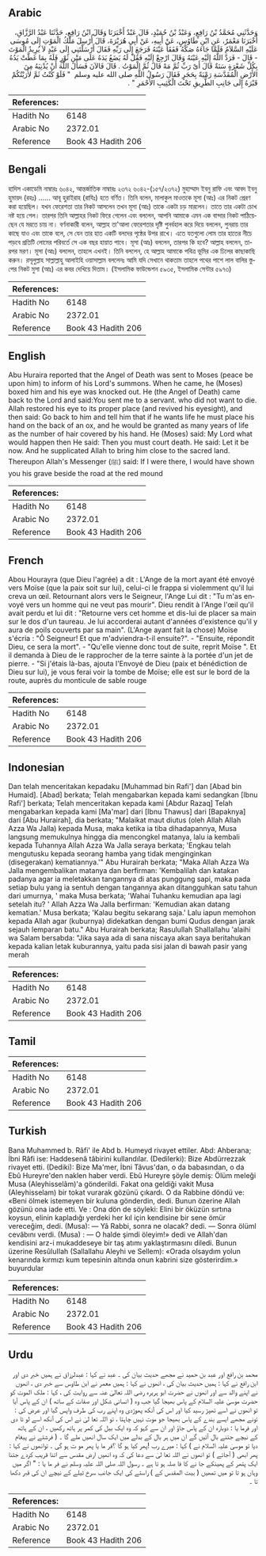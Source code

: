 ## Arabic


<div dir="rtl" lang="ar" style={{fontSize:'larger',backgroundColor:'#f8f9fa',padding:20}}>
وَحَدَّثَنِي مُحَمَّدُ بْنُ رَافِعٍ، وَعَبْدُ بْنُ حُمَيْدٍ، قَالَ عَبْدٌ أَخْبَرَنَا وَقَالَ ابْنُ رَافِعٍ، حَدَّثَنَا عَبْدُ الرَّزَّاقِ، أَخْبَرَنَا مَعْمَرٌ، عَنِ ابْنِ طَاوُسٍ، عَنْ أَبِيهِ، عَنْ أَبِي هُرَيْرَةَ، قَالَ أُرْسِلَ مَلَكُ الْمَوْتِ إِلَى مُوسَى عَلَيْهِ السَّلاَمُ فَلَمَّا جَاءَهُ صَكَّهُ فَفَقَأَ عَيْنَهُ فَرَجَعَ إِلَى رَبِّهِ فَقَالَ أَرْسَلْتَنِي إِلَى عَبْدٍ لاَ يُرِيدُ الْمَوْتَ - قَالَ - فَرَدَّ اللَّهُ إِلَيْهِ عَيْنَهُ وَقَالَ ارْجِعْ إِلَيْهِ فَقُلْ لَهُ يَضَعُ يَدَهُ عَلَى مَتْنِ ثَوْرٍ فَلَهُ بِمَا غَطَّتْ يَدُهُ بِكُلِّ شَعْرَةٍ سَنَةٌ قَالَ أَىْ رَبِّ ثُمَّ مَهْ قَالَ ثُمَّ الْمَوْتُ ‏.‏ قَالَ فَالآنَ فَسَأَلَ اللَّهَ أَنْ يُدْنِيَهُ مِنَ الأَرْضِ الْمُقَدَّسَةِ رَمْيَةً بِحَجَرٍ فَقَالَ رَسُولُ اللَّهِ صلى الله عليه وسلم ‏ "‏ فَلَوْ كُنْتُ ثَمَّ لأَرَيْتُكُمْ قَبْرَهُ إِلَى جَانِبِ الطَّرِيقِ تَحْتَ الْكَثِيبِ الأَحْمَرِ ‏"‏ ‏.‏
</div>
<div style={{backgroundColor:'#f8f9fa',padding:20, marginBottom: 10}}><table> <thead> <tr> <th>References:</th> <th></th> </tr> </thead> <tbody><tr><td>Hadith No</td><td>6148</td></tr><tr><td>Arabic No</td><td>2372.01</td></tr><tr><td>Reference</td><td>Book 43 Hadith 206</td></tr></tbody></table></div>

## Bengali


<div dir="ltr" lang="bn" style={{fontSize:'larger',backgroundColor:'#f8f9fa',padding:20}}>
হাদিস একাডেমি নাম্বারঃ ৬০৪২, আন্তর্জাতিক নাম্বারঃ ২৩৭২ ৬০৪২-(১৫৭/২৩৭২) মুহাম্মাদ ইবনু রাফি এবং আবদ ইবনু হুমায়দ (রহঃ) ...... আবূ হুরাইরাহ (রাযিঃ) হতে বর্ণিত। তিনি বলেন, মালাকুল মাওতকে মূসা (আঃ) এর নিকট প্রেরণ করা হয়েছিল। যখন ফেরেশতা তার নিকট আসলেন তখন মূসা (আঃ) তাকে একটা চড় মারলেন। তাতে তার একটা চোখ নষ্ট হয়ে গেল। তারপর তিনি আল্লাহর নিকট ফিরে গেলেন এবং বললেন, আপনি আমাকে এমন এক বান্দার নিকট পাঠিয়েছেন যে মরতে চায় না। বর্ণনাকারী বলেন, আল্লাহ তা'আলা ফেরেশতার দৃষ্টি পুনর্বহাল করে দিয়ে বললেন, পুনরায় তার কাছে যাও এবং তাকে বলে, সে যেন তার হাত একটি বলদের পৃষ্ঠের উপর রাখে। এতে যতগুলো লোম তার হাতের নীচে পড়বে প্রতিটি লোমের পরিবর্তে সে এক বছর হায়াত পাবে। মূসা (আঃ) বললেন, তারপর কি হবে? আল্লাহ বললেন, তারপর মরণ। মূসা (আঃ) বললেন, তাহলে এখনই। তিনি বললেন, হে আল্লাহ আমাকে পবিত্র ভূমির এক ঢিলের কাছাকাছি করুন। রসূলুল্লাহ সাল্লাল্লাহু আলাইহি ওয়াসাল্লাম বললেনঃ আমি যদি সেখানে থাকতাম তাহলে পথের পাশে লাল বালির স্তুপের নিকট মুসা (আঃ) এর কবর দেখিয়ে দিতাম। (ইসলামিক ফাউন্ডেশন ৫৯৩৫, ইসলামিক সেন্টার ৫৯৭৩)
</div>
<div style={{backgroundColor:'#f8f9fa',padding:20, marginBottom: 10}}><table> <thead> <tr> <th>References:</th> <th></th> </tr> </thead> <tbody><tr><td>Hadith No</td><td>6148</td></tr><tr><td>Arabic No</td><td>2372.01</td></tr><tr><td>Reference</td><td>Book 43 Hadith 206</td></tr></tbody></table></div>

## English


<div dir="ltr" lang="en" style={{fontSize:'larger',backgroundColor:'#f8f9fa',padding:20}}>
Abu Huraira reported that the Angel of Death was sent to Moses (peace be upon him) to inform of his Lord's summons. When he came, he (Moses) boxed him and his eye was knocked out. He (the Angel of Death) came back to the Lord and said:You sent me to a servant. who did not want to die. Allah restored his eye to its proper place (and revived his eyesight), and then said: Go back to him and tell him that if he wants life he must place his hand on the back of an ox, and he would be granted as many years of life as the number of hair covered by his hand. He (Moses) said: My Lord what would happen then He said: Then you must court death. He said: Let it be now. And he supplicated Allah to bring him close to the sacred land. Thereupon Allah's Messenger (ﷺ) said: If I were there, I would have shown you his grave beside the road at the red mound
</div>
<div style={{backgroundColor:'#f8f9fa',padding:20, marginBottom: 10}}><table> <thead> <tr> <th>References:</th> <th></th> </tr> </thead> <tbody><tr><td>Hadith No</td><td>6148</td></tr><tr><td>Arabic No</td><td>2372.01</td></tr><tr><td>Reference</td><td>Book 43 Hadith 206</td></tr></tbody></table></div>

## French


<div dir="ltr" lang="fr" style={{fontSize:'larger',backgroundColor:'#f8f9fa',padding:20}}>
Abou Hourayra (que Dieu l'agrée) a dit : L'Ange de la mort ayant été envoyé vers Moïse (que la paix soit sur lui), celui-ci le frappa si violemment qu'il lui creva un œil. Retournant alors vers le Seigneur, l'Ange Lui dit : "Tu m'as envoyé vers un homme qui ne veut pas mourir". Dieu rendit à l'Ange l'œil qu'il avait perdu et lui dit : "Retourne vers cet homme et dis-lui de placer sa main sur le dos d'un taureau. Je lui accorderai autant d'années d'existence qu'il y aura de poils couverts par sa main". (L'Ange ayant fait la chose) Moïse s'écria : "Ô Seigneur! Et que m'adviendra-t-il ensuite?". - "Ensuite, répondit Dieu, ce sera la mort". - "Qu'elle vienne donc tout de suite, reprit Moïse ". Et il demanda à Dieu de le rapprocher de la terre sainte à la portée d'un jet de pierre. - "Si j'étais là-bas, ajouta l'Envoyé de Dieu (paix et bénédiction de Dieu sur lui), je vous ferai voir la tombe de Moïse; elle est sur le bord de la route, auprès du monticule de sable rouge
</div>
<div style={{backgroundColor:'#f8f9fa',padding:20, marginBottom: 10}}><table> <thead> <tr> <th>References:</th> <th></th> </tr> </thead> <tbody><tr><td>Hadith No</td><td>6148</td></tr><tr><td>Arabic No</td><td>2372.01</td></tr><tr><td>Reference</td><td>Book 43 Hadith 206</td></tr></tbody></table></div>

## Indonesian


<div dir="ltr" lang="id" style={{fontSize:'larger',backgroundColor:'#f8f9fa',padding:20}}>
Dan telah menceritakan kepadaku [Muhammad bin Rafi'] dan [Abad bin Humaid]. [Abad] berkata; Telah mengabarkan kepada kami sedangkan [Ibnu Rafi'] berkata; Telah menceritakan kepada kami [Abdur Razaq] Telah mengabarkan kepada kami [Ma'mar] dari [Ibnu Thawus] dari [Bapaknya] dari [Abu Hurairah], dia berkata; "Malaikat maut diutus (oleh Allah Allah Azza Wa Jalla) kepada Musa, maka ketika ia tiba dihadapannya, Musa langsung memukulnya hingga dia mencongkel matanya, lalu ia kembali kepada Tuhannya Allah Azza Wa Jalla seraya berkata; 'Engkau telah mengutusku kepada seorang hamba yang tidak menginginkan (disegerakan) kematiannya.'" Abu Hurairah berkata; "Maka Allah Azza Wa Jalla mengembalikan matanya dan berfirman: 'Kembalilah dan katakan padanya agar ia meletakkan tangannya di atas punggung sapi, maka pada setiap bulu yang ia sentuh dengan tangannya akan ditangguhkan satu tahun dari umurnya, ' maka Musa berkata; 'Wahai Tuhanku kemudian apa lagi setelah itu? ' Allah Azza Wa Jalla berfirman: 'Kemudian akan datang kematian.' Musa berkata; 'Kalau begitu sekarang saja.' Lalu iapun memohon kepada Allah agar (kuburnya) didekatkan dengan bumi Qudus dengan jarak sejauh lemparan batu." Abu Hurairah berkata; Rasulullah Shallallahu 'alaihi wa Salam bersabda: "Jika saya ada di sana niscaya akan saya beritahukan kepada kalian letak kuburannya, yaitu pada sisi jalan di bawah pasir yang merah
</div>
<div style={{backgroundColor:'#f8f9fa',padding:20, marginBottom: 10}}><table> <thead> <tr> <th>References:</th> <th></th> </tr> </thead> <tbody><tr><td>Hadith No</td><td>6148</td></tr><tr><td>Arabic No</td><td>2372.01</td></tr><tr><td>Reference</td><td>Book 43 Hadith 206</td></tr></tbody></table></div>

## Tamil


<div dir="ltr" lang="ta" style={{fontSize:'larger',backgroundColor:'#f8f9fa',padding:20}}>

</div>
<div style={{backgroundColor:'#f8f9fa',padding:20, marginBottom: 10}}><table> <thead> <tr> <th>References:</th> <th></th> </tr> </thead> <tbody><tr><td>Hadith No</td><td>6148</td></tr><tr><td>Arabic No</td><td>2372.01</td></tr><tr><td>Reference</td><td>Book 43 Hadith 206</td></tr></tbody></table></div>

## Turkish


<div dir="ltr" lang="tr" style={{fontSize:'larger',backgroundColor:'#f8f9fa',padding:20}}>
Bana Muhammed b. Râfi' ile Abd b. Humeyd rivayet ettiler. Abd: Ahberana; İbni Râfi ise: Haddesenâ tâbirini kullandılar. (Dedilerki): Bize Abdürrezzak rivayet etti. (Dediki): Bize Ma'mer, İbni Tâvus'dan, o da babasından, o da Ebû Hureyre'den naklen haber verdi. Ebû Hureyre şöyle demiş: Ölüm meleği Musa (Aleyhisselâm)'a gönderildi. Fakat ona geldiği vakit Musa (Aleyhisselam) bir tokat vurarak gözünü çıkardı. O da Rabbine döndü ve: «Beni ölmek istemeyen bir kuluna gönderdin, dedi. Bunun özerine Allah gözünü ona iade etti. Ve : Ona dön de söyleki: Elini bir öküzün sırtına koysun, elinin kapladığı yerdeki her kıl için kendisine bir sene ömür vereceğim, dedi. (Musa): — Yâ Rabbi, sonra ne olacak? dedi. — Sonra ölüml cevâbını verdi. (Musa) : — O halde şimdi öleyim!» dedi ve Allah'dan kendisini arz-i mukaddeseye bir taş atımı yaklaştırmasını diledi. Bunun üzerine ResûluIIah (Sallallahu Aleyhi ve Sellem): «Orada olsaydım yolun kenarında kırmızı kum tepesinin altında onun kabrini size gösterirdim.» buyurdular
</div>
<div style={{backgroundColor:'#f8f9fa',padding:20, marginBottom: 10}}><table> <thead> <tr> <th>References:</th> <th></th> </tr> </thead> <tbody><tr><td>Hadith No</td><td>6148</td></tr><tr><td>Arabic No</td><td>2372.01</td></tr><tr><td>Reference</td><td>Book 43 Hadith 206</td></tr></tbody></table></div>

## Urdu


<div dir="rtl" lang="ur" style={{fontSize:'larger',backgroundColor:'#f8f9fa',padding:20}}>
محمد بن رافع اور عبد بن حمید نے مجھے حدیث بیان کی ۔ عبد نے کہا : عبدلرزاق نے ہمیں خبر دی اور ابن رافع نے کہا : ہمیں حدیث بیان کی ، انھوں نے کہا : ہمیں معمر نے ابن طاوس سے خبر دی ، انھوں نے اپنے والد سے اور انھوں نے حضرت ابو ہریرہ رضی اللہ تعالیٰ عنہ سے روایت کی ، کہا : ملک الموت کو حضرت موسیٰ علیہ السلام کے پاس بھیجا گیا جب وہ ( انسانی شکل اور صفات کے ساتھ ) ان کے پاس آیا تو انھوں نے اسے تھپڑ رسید کیا اور اس کی آنکھ پھوڑدی وہ اپنے رب کی طرف واپس گیا اور عرض کی : تونے مجھے ایسے بندے کے پاس بھیجا جو موت نہیں چاہتا ، تو اللہ تعا لیٰ نے اس کی آنکھ اسے لو ٹا دی اور فرما یا : دوبارہ ان کے پاس جاؤ اور ان سے کہو کہ وہ ایک بیل کی کمر پر ہاتھ رکھیں ، ان کے ہاتھ کے نیچے جتنے بال آئیں گے ان میں ہر بال کے بدلے میں ایک سال انھیں ملے گا ۔ ( فرشتے نے پیغام دیا تو موسیٰ علیہ السلام نے ) کہا : میرے رب !پھر کیا ہو گا ؟فر ما یا پھر مو ت ہو گی ۔ توانھوں نے کہا : پھر ابھی ( آجائے ) تو انھوں نے اللہ تعا لیٰ سے دعا کی کہ وہ انھیں ارض مقدس سے اتنا قریب کردے جتنا ایک پتھر کے پھینکے جا نے کا فا صلہ ہو تا ہے ۔ رسول اللہ صلی اللہ علیہ وسلم نے فر ما یا : " اگر میں وہاں ہو تا تو میں تمھیں ( بیت المقدس کے ) راستے کی ایک جانب سرخ ٹیلے کے نیچے ان کی قبر دکھا تا ۔
</div>
<div style={{backgroundColor:'#f8f9fa',padding:20, marginBottom: 10}}><table> <thead> <tr> <th>References:</th> <th></th> </tr> </thead> <tbody><tr><td>Hadith No</td><td>6148</td></tr><tr><td>Arabic No</td><td>2372.01</td></tr><tr><td>Reference</td><td>Book 43 Hadith 206</td></tr></tbody></table></div>